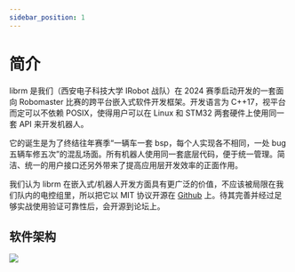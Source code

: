 ```yaml
---
sidebar_position: 1
---
```


# 简介

librm 是我们（西安电子科技大学 IRobot 战队）在 2024 赛季启动开发的一套面向 Robomaster 比赛的跨平台嵌入式软件开发框架。开发语言为 C++17，视平台而定可以不依赖 POSIX，使得用户可以在 Linux 和 STM32 两套硬件上使用同一套 API 来开发机器人。

它的诞生是为了终结往年赛季“一辆车一套 bsp，每个人实现各不相同，一处 bug 五辆车修五次”的混乱场面。所有机器人使用同一套底层代码，便于统一管理。简洁、统一的用户接口还另外带来了提高应用层开发效率的正面作用。

我们认为 librm 在嵌入式/机器人开发方面具有更广泛的价值，不应该被局限在我们队内的电控组里，所以把它以 MIT 协议开源在 [Github](https://github.com/XDU-IRobot/librm) 上。待其完善并经过足够实战使用验证可靠性后，会开源到论坛上。

## 软件架构

![](assets/architecture.svg)
